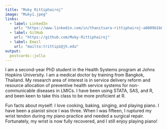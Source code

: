 ```yaml
---
title: "Muky Rittiphairoj"
image: "Muky1.jpeg"
links:
  - label: LinkedIn
    url: "https://www.linkedin.com/in/thanitsara-rittiphairoj-a0609b1b8/"
  - label: GitHub
    url: "https://github.com/Muky-Rittiphairoj"
  - label: Email
    url: "mailto:trittip1@jh.edu"
output:
  postcards::jolla
---
```

 
I am a second-year PhD student in the Health Systems program at Johns Hopkins University. I am a medical doctor by training from Bangkok, Thailand. My research area of interest is in service delivery reform and resource allocation of preventive health service systems for non-communicable diseases in LMICs. I have been using STATA, SAS, and R, and been keen to take this class to be more proficient at R. 

Fun facts about myself: I love cooking, baking, singing, and playing piano. I have been a pianist since I was three. When I was fifteen, I ruptured my wrist tendon during my piano practice and needed a surgical repair. Fortunately, my wrist is now fully recovered, and I still enjoy playing piano!
